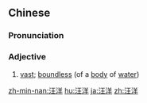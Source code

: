==Chinese==
{{zh-forms}}

===Pronunciation===
{{zh-pron
|m=wāngyáng
|c=wong1 joeng4
|mn=qz,tw,xm:ong-iông/zz:ong-iâng
|cat=a
}}

===Adjective===
{{zh-adj}}

# {{lb|zh|Advanced Mandarin}} [[vast]]; [[boundless]] (of a [[body]] of [[water]])

[[zh-min-nan:汪洋]]
[[hu:汪洋]]
[[ja:汪洋]]
[[zh:汪洋]]